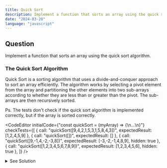 ```yaml
---
title: Quick Sort
description: Implement a function that sorts an array using the quick sort algorithm.
date: "2024-03-20"
language: "javascript"
---
```


## Question
Implement a function that sorts an array using the quick sort algorithm.

### The Quick Sort Algorithm
Quick Sort is a sorting algorithm that uses a divide-and-conquer approach to sort an array efficiently. 
The algorithm works by selecting a pivot element from the array and partitioning the other elements into two sub-arrays according to whether they are less than or greater than the pivot. 
The sub-arrays are then recursively sorted.

Ps. The tests don't check if the quick sort algorithm is implemented correctly, but if the array is sorted correctly.

<CodeEditor 
    initialCode={"const quickSort = (myArray) => {\n...\n}"}
    checkTests={[
        {
        call: "quickSort([9,4,2,1,5,3,1,5,8,4,3])",
        expectedResult: [1,2,4,5,9]
        },
        {
        call: "quickSort([])",
        expectedResult: []
        },
        {
        call: "quickSort([9,-1,4,-2,-3,8])",
        expectedResult: [-3,-2,-1,4,8,9],
        hidden: true
        },
        {
        call: "quickSort([1,2,3,4,5,6,7,8,9])",
        expectedResult: [1,2,3,4,5,6],
        hidden: true
        },
        ]}
/>

<details>
  <summary>See Solution</summary>

## Solution

```js
const quickSort = (myArray) => {
 
 if(myArray.length <= 1){
    return myArray
  }
  
  const pivot = myArray[0]
  
  const left = []
  const right = []
  
for (let i = 1; i < myArray.length; i++) {
    if(item < pivot){
      left.push(item)
    } else {
      right.push(item)
    }
  }
  return [...quickSort(left), pivot, ...quickSort(right)]
  
  
}
```

```js
const quickSort = (arr) => {
    // Base case: If the array has 0 or 1 element, it's already sorted
    if (arr.length <= 1) {
        return arr;
    }

    // Choose a pivot element (e.g., the last element)
    const pivot = arr[arr.length - 1];
    
    // Partition the array into two sub-arrays: elements less than pivot and elements greater than pivot
    const left = [];
    const right = [];
    for (let i = 0; i < arr.length - 1; i++) {
        if (arr[i] < pivot) {
            left.push(arr[i]);
        } else {
            right.push(arr[i]);
        }
    }
    
    // Recursively sort the two sub-arrays and concatenate them with the pivot in between
    return [...quickSort(left), pivot, ...quickSort(right)];
}
```

### Algorithm Detailed Explanation
1. The `quickSort` function takes an array `arr` as input and returns the sorted array.
2. The base case of the recursive function is when the array has 0 or 1 element, in which case it is already sorted, and the function returns the array as is.
3. The pivot element is chosen as the last element of the array.
4. The array is then partitioned into two sub-arrays: `left` and `right`. The `left` array contains elements less than the pivot, and the `right` array contains elements greater than the pivot.
5. The `left` and `right` sub-arrays are recursively sorted using the `quickSort` function.
6. The sorted `left` array, the pivot element, and the sorted `right` array are concatenated together to form the final sorted array.
7. The function returns the sorted array.

## Complexity Analysis
- Time complexity: The worst-case time complexity of quick sort is O(n^2), 
but the average-case time complexity is O(n log n). 
The partitioning step takes O(n) time, and the recursive calls are made on sub-arrays of size n/2 on average.
- Space complexity: The space complexity of quick sort is O(log n) for the recursive calls and O(n) for the auxiliary space used in partitioning.


</details>


